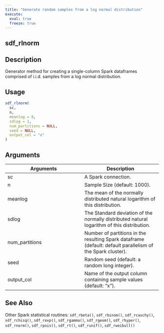 ```yaml
---
title: "Generate random samples from a log normal distribution"
execute:
  eval: true
  freeze: true
---
```


## sdf_rlnorm

## Description
Generator method for creating a single-column Spark dataframes comprised of i.i.d. samples from a log normal distribution.


## Usage
```r
sdf_rlnorm(
  sc,
  n,
  meanlog = 0,
  sdlog = 1,
  num_partitions = NULL,
  seed = NULL,
  output_col = "x"
)
```

## Arguments
|Arguments|Description|
|---|---|
| sc | A Spark connection. |
| n | Sample Size (default: 1000). |
| meanlog | The mean of the normally distributed natural logarithm of this distribution. |
| sdlog | The Standard deviation of the normally distributed natural logarithm of this distribution. |
| num_partitions | Number of partitions in the resulting Spark dataframe (default: default parallelism of the Spark cluster). |
| seed | Random seed (default: a random long integer). |
| output_col | Name of the output column containing sample values (default: "x"). |







## See Also
Other Spark statistical routines: `sdf_rbeta()`, `sdf_rbinom()`, `sdf_rcauchy()`, `sdf_rchisq()`, `sdf_rexp()`, `sdf_rgamma()`, `sdf_rgeom()`, `sdf_rhyper()`, `sdf_rnorm()`, `sdf_rpois()`, `sdf_rt()`, `sdf_runif()`, `sdf_rweibull()`

